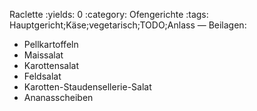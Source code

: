 Raclette
:yields: 0
:category: Ofengerichte
:tags: Hauptgericht;Käse;vegetarisch;TODO;Anlass
---
Beilagen:

* Pellkartoffeln
* Maissalat
* Karottensalat
* Feldsalat
* Karotten-Staudensellerie-Salat
* Ananasscheiben
